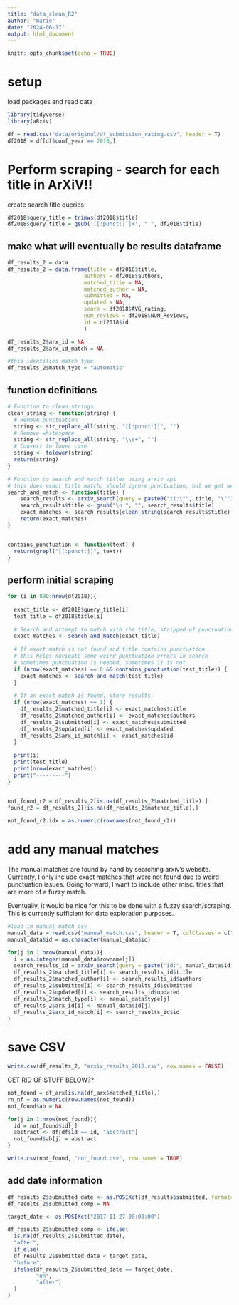 ```yaml
---
title: "data_clean_R2"
author: "marie"
date: "2024-06-17"
output: html_document
---
```


```r
knitr::opts_chunk$set(echo = TRUE)
```

# setup

load packages and read data

```r
library(tidyverse)
library(aRxiv)

df = read.csv("data/original/df_submission_rating.csv", header = T)
df2018 = df[df$conf_year == 2018,]
```

# Perform scraping - search for each title in ArXiV!!

create search title queries
```r
df2018$query_title = trimws(df2018$title)
df2018$query_title = gsub('[[:punct:] ]+', " ", df2018$title)
```

## make what will eventually be results dataframe
```r
df_results_2 = data
df_results_2 = data.frame(title = df2018$title, 
                        authors = df2018$authors,
                        matched_title = NA,
                        matched_author = NA,
                        submitted = NA,
                        updated = NA, 
                        score = df2018$AVG_rating,
                        num_reviews = df2018$NUM_Reviews,
                        id = df2018$id
                        )

df_results_2$arx_id = NA
df_results_2$arx_id_match = NA

#this identifies match type
df_results_2$match_type = "automatic"
```

## function definitions
```r
# Function to clean strings
clean_string <- function(string) {
  # Remove punctuation
  string <- str_replace_all(string, "[[:punct:]]", "")
  # Remove whitespace
  string <- str_replace_all(string, "\\s+", "")
  # Convert to lower case
  string <- tolower(string)
  return(string)
}

# Function to search and match titles using arxiv api
# this does exact title match; should ignore punctuation, but we get weird results
search_and_match <- function(title) {
    search_results <- arxiv_search(query = paste0("ti:\"", title, "\""))
    search_results$title <- gsub("\n ", "", search_results$title)
    exact_matches <- search_results[clean_string(search_results$title) == clean_string(title), ]
    return(exact_matches)
}


contains_punctuation <- function(text) {
  return(grepl("[[:punct:]]", text))
}
```


## perform initial scraping
```r
for (i in 890:nrow(df2018)){
 
  exact_title <- df2018$query_title[i]
  test_title = df2018$title[i]
  
  # Search and attempt to match with the title, stripped of punctuation
  exact_matches <- search_and_match(exact_title)
  
  # If exact match is not found and title contains punctuation
  # this helps navigate some weird punctuation errors in search 
  # sometimes punctuation is needed, sometimes it is not
  if (nrow(exact_matches) == 0 && contains_punctuation(test_title)) {
    exact_matches <- search_and_match(test_title)
  }
  
  # If an exact match is found, store results
  if (nrow(exact_matches) == 1) {
    df_results_2$matched_title[i] <- exact_matches$title
    df_results_2$matched_author[i] <- exact_matches$authors
    df_results_2$submitted[i] <- exact_matches$submitted
    df_results_2$updated[i] <- exact_matches$updated
    df_results_2$arx_id_match[i] <- exact_matches$id
  }
  
  print(i)
  print(test_title)
  print(nrow(exact_matches))
  print("---------")
}
  

```


```r
not_found_r2 = df_results_2[is.na(df_results_2$matched_title),]
found_r2 = df_results_2[!is.na(df_results_2$matched_title),]

not_found_r2.idx = as.numeric(rownames(not_found_r2))
```

# add any manual matches 
The manual matches are found by hand by searching arxiv's website. 
Currently, I only include exact matches that were not found due to weird punctuation issues. Going forward, I want to include other misc. titles that are more of a fuzzy match. 

Eventually, it would be nice for this to be done with a fuzzy search/scraping. This is currently sufficient for data exploration purposes.

```r
#load in manual match csv
manual_data = read.csv("manual_match.csv", header = T, colClasses = c("character", "character"))
manual_data$id = as.character(manual_data$id)
```

```r
for(j in 1:nrow(manual_data)){
  i = as.integer(manual_data$rowname[j])
  search_results_id = arxiv_search(query = paste("id:", manual_data$id[j], sep = ""))
  df_results_2$matched_title[i] <- search_results_id$title
  df_results_2$matched_author[i] <- search_results_id$authors
  df_results_2$submitted[i] <- search_results_id$submitted
  df_results_2$updated[i] <- search_results_id$updated
  df_results_2$match_type[i] <- manual_data$type[j]
  df_results_2$arx_id[i] <- manual_data$id[j]
  df_results_2$arx_id_match[i] <- search_results_id$id
}
```


# save CSV

```r
write.csv(df_results_2, "arxiv_results_2018.csv", row.names = FALSE)
```












GET RID OF STUFF BELOW??



```r
not_found = df_arx[is.na(df_arx$matched_title),]
rn_nf = as.numeric(row.names(not_found))
not_found$ab = NA
```

```r
for(j in 1:nrow(not_found)){
  id = not_found$id[j]
  abstract <- df[df$id == id, "abstract"]
  not_found$ab[j] = abstract
}
```

```r
write.csv(not_found, "not_found.csv", row.names = TRUE)
```





## add date information

```r
df_results_2$submitted_date <- as.POSIXct(df_results$submitted, format="%Y-%m-%d %H:%M:%S")
df_results_2$submitted_comp = NA
```


```r
target_date <- as.POSIXct("2017-11-27 00:00:00")
```


```r
df_results_2$submitted_comp <- ifelse(
  is.na(df_results_2$submitted_date), 
  "after",
  if_else(
  df_results_2$submitted_date < target_date, 
  "before", 
  ifelse(df_results_2$submitted_date == target_date, 
         "on", 
         "after")
  )
)
```

